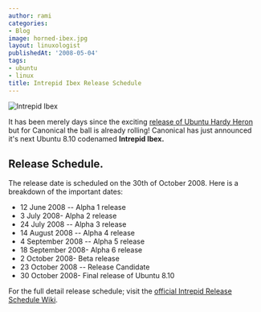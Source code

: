 ```yaml
---
author: rami
categories:
- Blog
image: horned-ibex.jpg
layout: linuxologist
publishedAt: '2008-05-04'
tags:
- ubuntu
- linux
title: Intrepid Ibex Release Schedule
---
```


![Intrepid Ibex](/assets/images/content/blog/horned-ibex.jpg)

It has been merely days since the exciting [release of Ubuntu Hardy Heron](/2008/04/24/ubuntu-hardy-heron-a-first-look) but for Canonical the ball is already rolling! Canonical has just announced it's next Ubuntu 8.10 codenamed **Intrepid Ibex.**

## Release Schedule. 

The release date is scheduled on the 30th of October 2008. Here is a breakdown of the important dates:

* 12 June 2008 -- Alpha 1 release
* 3 July 2008- Alpha 2 release
* 24 July 2008 -- Alpha 3 release
* 14 August 2008 -- Alpha 4 release
* 4 September 2008 -- Alpha 5 release
* 18 September 2008- Alpha 6 release
* 2 October 2008- Beta release
* 23 October 2008 -- Release Candidate
* 30 October 2008- Final release of Ubuntu 8.10

For the full detail release schedule; visit the [official Intrepid Release Schedule Wiki](https://wiki.ubuntu.com/IntrepidReleaseSchedule).